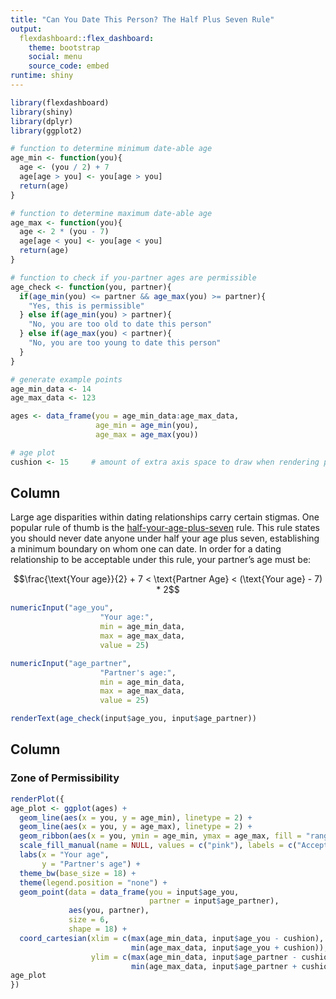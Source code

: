 ```yaml
---
title: "Can You Date This Person? The Half Plus Seven Rule"
output: 
  flexdashboard::flex_dashboard:
    theme: bootstrap
    social: menu
    source_code: embed
runtime: shiny
---
```


```r
library(flexdashboard)
library(shiny)
library(dplyr)
library(ggplot2)

# function to determine minimum date-able age
age_min <- function(you){
  age <- (you / 2) + 7
  age[age > you] <- you[age > you]
  return(age)
}

# function to determine maximum date-able age
age_max <- function(you){
  age <- 2 * (you - 7)
  age[age < you] <- you[age < you]
  return(age)
}

# function to check if you-partner ages are permissible
age_check <- function(you, partner){
  if(age_min(you) <= partner && age_max(you) >= partner){
    "Yes, this is permissible"
  } else if(age_min(you) > partner){
    "No, you are too old to date this person"
  } else if(age_max(you) < partner){
    "No, you are too young to date this person"
  }
}

# generate example points
age_min_data <- 14
age_max_data <- 123

ages <- data_frame(you = age_min_data:age_max_data,
                   age_min = age_min(you),
                   age_max = age_max(you))

# age plot
cushion <- 15     # amount of extra axis space to draw when rendering plot
```

Column {.sidebar data-width=400}
-----------------------------------------------------------------------

Large age disparities within dating relationships carry certain stigmas. One popular rule of thumb is the [half-your-age-plus-seven](https://en.wikipedia.org/wiki/Age_disparity_in_sexual_relationships#The_.22half-your-age-plus-seven.22_rule) rule. This rule states you should never date anyone under half your age plus seven, establishing a minimum boundary on whom one can date. In order for a dating relationship to be acceptable under this rule, your partner's age must be:

$$\frac{\text{Your age}}{2} + 7 < \text{Partner Age} < (\text{Your age} - 7) * 2$$

```r
numericInput("age_you",
                    "Your age:",
                    min = age_min_data,
                    max = age_max_data,
                    value = 25)

numericInput("age_partner",
                    "Partner's age:",
                    min = age_min_data,
                    max = age_max_data,
                    value = 25)
```

```r
renderText(age_check(input$age_you, input$age_partner))
```


Column {data-height=200}
-----------------------------------------------------------------------

### Zone of Permissibility

```r
renderPlot({
age_plot <- ggplot(ages) +
  geom_line(aes(x = you, y = age_min), linetype = 2) +
  geom_line(aes(x = you, y = age_max), linetype = 2) +
  geom_ribbon(aes(x = you, ymin = age_min, ymax = age_max, fill = "range"), alpha = .25) +
  scale_fill_manual(name = NULL, values = c("pink"), labels = c("Acceptable")) +
  labs(x = "Your age",
       y = "Partner's age") +
  theme_bw(base_size = 18) +
  theme(legend.position = "none") +
  geom_point(data = data_frame(you = input$age_you,
                               partner = input$age_partner),
             aes(you, partner),
             size = 6,
             shape = 18) +
  coord_cartesian(xlim = c(max(age_min_data, input$age_you - cushion),
                           min(age_max_data, input$age_you + cushion)),
                  ylim = c(max(age_min_data, input$age_partner - cushion),
                           min(age_max_data, input$age_partner + cushion)))
age_plot
})
```






